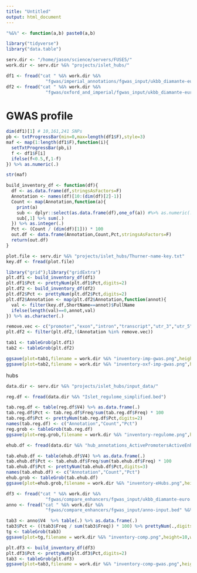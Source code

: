 ```yaml
---
title: "Untitled"
output: html_document
---
```



```r

"%&%" <- function(a,b) paste0(a,b)

library("tidyverse")
library("data.table")

serv.dir <- "/home/jason/science/servers/FUSE5/"
work.dir <- serv.dir %&% "projects/islet_hubs/"

df1 <- fread("cat " %&% work.dir %&%
               "fgwas/imperial_annotations/fgwas_input/ukbb_diamante-euro.fgwas.gz" %&% " | zmore")
df2 <- fread("cat " %&% work.dir %&%
               "fgwas/oxford_and_imperial/fgwas_input/ukbb_diamante-euro.fgwas.gz" %&% " | zmore")

```

# GWAS profile 


```r

dim(df1)[1] # 10,161,241 SNPs
pb <- txtProgressBar(min=0,max=length(df1$F),style=3)
maf <- map(1:length(df1$F),function(i){
  setTxtProgressBar(pb,i)
  f <- df1$F[i]
  ifelse(f<0.5,f,1-f)
}) %>% as.numeric(.)

str(maf)

```

```r

build_inventory_df <- function(df){
  df <- as.data.frame(df,stringsAsFactors=F)
  Annotation <- names(df)[10:(dim(df)[2]-1)]
  Count <- map(Annotation,function(a){
    print(a)
    sub <- dplyr::select(as.data.frame(df),one_of(a)) #%>% as.numeric(.) %>% sum(.)
    sub[,1] %>% sum(.)
  }) %>% as.integer(.)
  Pct <- (Count / (dim(df)[1])) * 100
  out.df <- data.frame(Annotation,Count,Pct,stringsAsFactors=F)
  return(out.df)
}

```


```r

plot.file <- serv.dir %&% "projects/islet_hubs/Thurner-name-key.txt"
key.df <- fread(plot.file)

library("grid");library("gridExtra")
plt.df1 <- build_inventory_df(df1)
plt.df1$Pct <- prettyNum(plt.df1$Pct,digits=2)
plt.df2 <- build_inventory_df(df2)
plt.df2$Pct <- prettyNum(plt.df2$Pct,digits=2)
plt.df2$Annotation <- map(plt.df2$Annotation,function(annot){
  val <- filter(key.df,ShortName==annot)$FullName
  ifelse(length(val)==0,annot,val)
}) %>% as.character(.)

remove.vec <- c("promoter","exon","intron","transcript","utr_3","utr_5")
plt.df2 <- filter(plt.df2,!(Annotation %in% remove.vec))

tab1 <- tableGrob(plt.df1)
tab2 <- tableGrob(plt.df2)

ggsave(plot=tab1,filename = work.dir %&% "inventory-imp-gwas.png",height=10,width=10)
ggsave(plot=tab2,filename = work.dir %&% "inventory-oxf-imp-gwas.png",height=10,width=10)

```



hubs 

```r

data.dir <- serv.dir %&% "projects/islet_hubs/input_data/"

```


```r

reg.df <- fread(data.dir %&% "Islet_regulome_simplified.bed")

tab.reg.df <- table(reg.df$V4) %>% as.data.frame(.)
tab.reg.df$Pct <- tab.reg.df$Freq/sum(tab.reg.df$Freq) * 100 
tab.reg.df$Pct <- prettyNum(tab.reg.df$Pct,digits=2)
names(tab.reg.df) <- c("Annotation","Count","Pct")
reg.grob <- tableGrob(tab.reg.df)
ggsave(plot=reg.grob,filename = work.dir %&% "inventory-regulome.png",height=10,width=10)

```


```r

ehub.df <- fread(data.dir %&% "hub_annotations_ActivePromotersActiveEnhancers_for_Jason.bed")

tab.ehub.df <- table(ehub.df$V4) %>% as.data.frame(.)
tab.ehub.df$Pct <- tab.ehub.df$Freq/sum(tab.ehub.df$Freq) * 100 
tab.ehub.df$Pct <- prettyNum(tab.ehub.df$Pct,digits=3)
names(tab.ehub.df) <- c("Annotation","Count","Pct")
ehub.grob <- tableGrob(tab.ehub.df)
ggsave(plot=ehub.grob,filename = work.dir %&% "inventory-eHubs.png",height=10,width=10)

```






```r

df3 <- fread("cat " %&% work.dir %&%
               "fgwas/compare_enhancers/fgwas_input/ukbb_diamante-euro.fgwas.gz" %&% " | zmore")
anno <- fread("cat " %&% work.dir %&%
               "fgwas/compare_enhancers/fgwas_input/anno-input.bed" %&% " | zmore")

tab3 <- anno$V4  %>% table(.) %>% as.data.frame(.)
tab3$Pct <- ((tab3$Freq / sum(tab3$Freq)) * 100) %>% prettyNum(.,digits=2)
tg <- tableGrob(tab3)
ggsave(plot=tg,filename = work.dir %&% "inventory-comp.png",height=10,width=10)

plt.df3 <- build_inventory_df(df3)
plt.df3$Pct <- prettyNum(plt.df3$Pct,digits=2)
tab3 <- tableGrob(plt.df3)
ggsave(plot=tab3,filename = work.dir %&% "inventory-comp-gwas.png",height=10,width=10)

```

